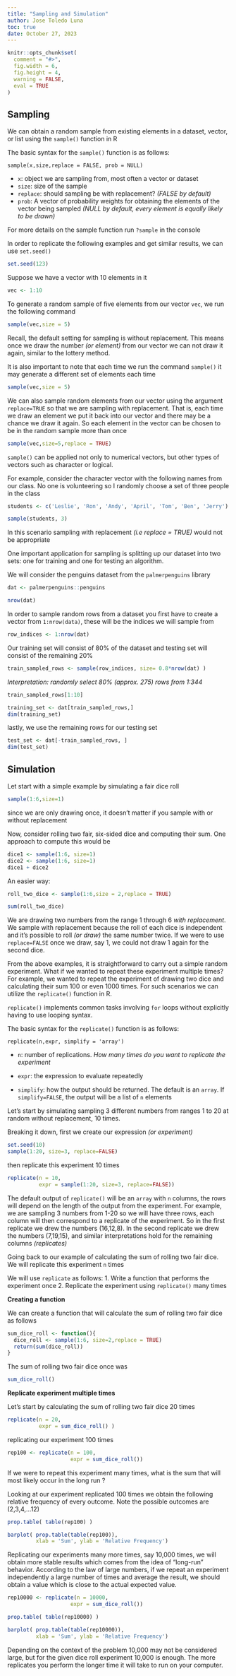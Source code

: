 ```yaml
---
title: "Sampling and Simulation"
author: Jose Toledo Luna
toc: true
date: October 27, 2023
---
```


```r
knitr::opts_chunk$set(
  comment = "#>",
  fig.width = 6,
  fig.height = 4,
  warning = FALSE,
  eval = TRUE
)
```

## Sampling

We can obtain a random sample from existing elements in a dataset, vector, or list using the `sample()` function in R

The basic syntax for the `sample()` function is as follows:

`sample(x,size,replace = FALSE, prob = NULL)`

* `x`: object we are sampling from, most often a vector or dataset
* `size`: size of the sample
* `replace`: should sampling be with replacement? *(FALSE by default)*
* `prob`: A vector of probability weights for obtaining the elements of the vector being sampled *(NULL by default, every element is equally likely to be drawn)*

For more details on the sample function run `?sample` in the console

In order to replicate the following examples and get similar results, we can use `set.seed()`

```r
set.seed(123)
```

Suppose we have a vector with 10 elements in it


```r
vec <- 1:10
```

To generate a random sample of five elements from our vector `vec`, we run the following command

```r
sample(vec,size = 5)
```

Recall, the default setting for sampling is without replacement. This means once we draw the number *(or element)* from our vector we can not draw it again, similar to the lottery method.

It is also important to note that each time we run the command `sample()` it may generate a different set of elements each time

```r
sample(vec,size = 5)
```

We can also sample random elements from our vector using the argument `replace=TRUE` so that we are sampling with replacement. That is, each time we draw an element we put it back into our vector and there may be a chance we draw it again. So each element in the vector can be chosen to be in the random sample more than once


```r
sample(vec,size=5,replace = TRUE)
```


`sample()` can be applied not only to numerical vectors, but other types of vectors such as character or logical.

For example, consider the character vector with the following names from our class. No one is volunteering so I randomly choose a set of three people in the class

```r
students <- c('Leslie', 'Ron', 'Andy', 'April', 'Tom', 'Ben', 'Jerry')
```

```r
sample(students, 3)
```

In this scenario sampling with replacement *(i.e replace = TRUE)* would not be appropriate


One important application for sampling is splitting up our dataset into two sets: one for training and one for testing an algorithm. 

We will consider the penguins dataset from the `palmerpenguins` library

```r
dat <- palmerpenguins::penguins
```

```r
nrow(dat)
```

In order to sample random rows from a dataset you first have to create a vector from `1:nrow(data)`, these will be the indices we will sample from

```r
row_indices <- 1:nrow(dat)
```

Our training set will consist of 80% of the dataset and testing set will consist of the remaining 20%

```r
train_sampled_rows <- sample(row_indices, size= 0.8*nrow(dat) )
```
*Interpretation: randomly select 80% (approx. 275) rows from 1:344*

```r
train_sampled_rows[1:10]
```

```r
training_set <- dat[train_sampled_rows,]
dim(training_set)
```

lastly, we use the remaining rows for our testing set

```r
test_set <- dat[-train_sampled_rows, ]
dim(test_set)
```


## Simulation 


Let start with a simple example by simulating a fair dice roll 

```r
sample(1:6,size=1)
```

since we are only drawing once, it doesn't matter if you sample with or without replacement


Now, consider rolling two fair, six-sided dice and computing their sum. One approach to compute this would be 

```r
dice1 <- sample(1:6, size=1)
dice2 <- sample(1:6, size=1)
dice1 + dice2
```

An easier way:

```r
roll_two_dice <- sample(1:6,size = 2,replace = TRUE)
```

```r
sum(roll_two_dice)
```

We are drawing two numbers from the range 1 through 6 *with replacement*. We sample with replacement because the roll of each dice is independent and it's possible to roll *(or draw)* the same number twice. If we were to use `replace=FALSE` once we draw, say 1, we could not draw 1 again for the second dice.

From the above examples, it is straightforward to carry out a simple random experiment. What if we wanted to repeat these experiment multiple times? For example, we wanted to repeat the experiment of drawing two dice and calculating their sum 100 or even 1000 times. For such scenarios we can utilize the `replicate()` function in R.


`replicate()` implements common tasks involving `for` loops without explicitly having to use looping syntax. 

The basic syntax for the `replicate()` function is as follows:

`replicate(n,expr, simplify = 'array')`

* `n`: number of replications. *How many times do you want to replicate the experiment*

* `expr`: the expression to evaluate repeatedly

* `simplify`: how the output should be returned. The default is an `array`. If `simplify=FALSE`, the output will be a list of `n` elements

Let's start by simulating sampling 3 different numbers from ranges 1 to 20 at random without replacement, 10 times. 

Breaking it down, first we 
create our expression *(or experiment)* 

```r
set.seed(10)
sample(1:20, size=3, replace=FALSE)
```

then replicate this experiment 10 times 

```r
replicate(n = 10, 
          expr = sample(1:20, size=3, replace=FALSE))
```

The default output of `replicate()` will be an `array` with `n` columns, the rows will depend on the length of the output from the experiment. For example, we are sampling 3 numbers from 1-20 so we will have three rows, each column will then correspond to a replicate of the experiment. So in the first replicate we drew the numbers (16,12,8). In the second replicate we drew the numbers (7,19,15), and similar interpretations hold for the remaining columns *(replicates)*

Going back to our example of calculating the sum of rolling  two fair dice. We will replicate this experiment `n` times

We will use `replicate` as follows:
1. Write a function that performs the experiment once
2. Replicate the experiment using `replicate()` many times

**Creating a function**

We can create a function that will calculate the sum of rolling two fair dice as follows

```r
sum_dice_roll <- function(){
  dice_roll <- sample(1:6, size=2,replace = TRUE)
  return(sum(dice_roll))
}
```

The sum of rolling two fair dice once was 

```r
sum_dice_roll()
```

**Replicate experiment multiple times**

Let's start by calculating the sum of rolling two fair dice 20 times

```r
replicate(n = 20,
          expr = sum_dice_roll() )
```

replicating our experiment 100 times

```r
rep100 <- replicate(n = 100,
                    expr = sum_dice_roll())
```

If we were to repeat this experiment many times, what is the sum that will most likely occur in the long run ?

Looking at our experiment replicated 100 times we obtain the following relative frequency of every outcome. Note the possible outcomes are (2,3,4,...12)

```r
prop.table( table(rep100) ) 
```

```r
barplot( prop.table(table(rep100)),
         xlab = 'Sum', ylab = 'Relative Frequency')
```

Replicating our experiments many more times, say 10,000 times,
we will obtain more stable results which comes from the idea of "long-run" behavior. According to the law of large numbers, if we repeat an experiment independently a large number of times and average the result, we should obtain a value which is close to the actual expected value.

```r
rep10000 <- replicate(n = 10000,
                    expr = sum_dice_roll())
```

```r
prop.table( table(rep10000) ) 
```


```r
barplot( prop.table(table(rep10000)),
         xlab = 'Sum', ylab = 'Relative Frequency')
```

Depending on the context of the problem 10,000 may not be considered large, but for the given dice roll experiment 10,000 is enough. The more replicates you perform the longer time it will take to run on your computer.

